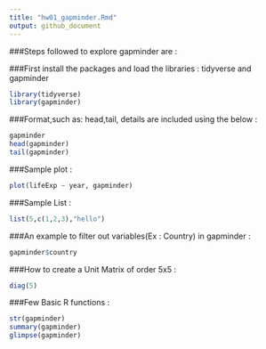 ```yaml
---
title: "hw01_gapminder.Rmd"
output: github_document
---
```

###Steps followed to explore gapminder are : 

###First install the packages and load the libraries : tidyverse and gapminder
```r
library(tidyverse)
library(gapminder)

```

###Format,such as: head,tail, details are included using the below :
```r
gapminder
head(gapminder)
tail(gapminder)
```

###Sample plot :
```r
plot(lifeExp ~ year, gapminder)
```

###Sample List :
```r
list(5,c(1,2,3),"hello")
```

###An example to filter out variables(Ex : Country) in gapminder :
```r
gapminder$country
```

###How to create a Unit Matrix of order 5x5 :
```r
diag(5)
```

###Few Basic R functions : 
```r
str(gapminder)
summary(gapminder)
glimpse(gapminder)
```



